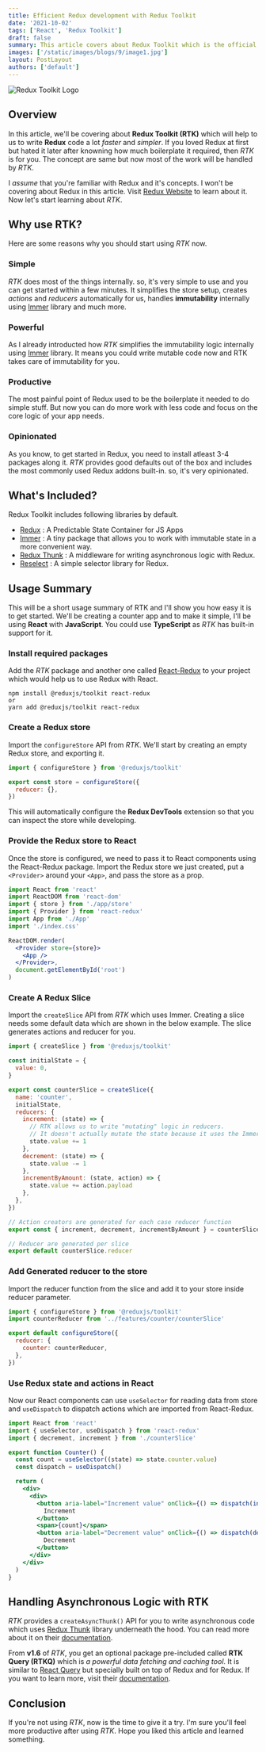 ```yaml
---
title: Efficient Redux development with Redux Toolkit
date: '2021-10-02'
tags: ['React', 'Redux Toolkit']
draft: false
summary: This article covers about Redux Toolkit which is the official, opinionated, batteries-included toolset for efficient Redux development.
images: ['/static/images/blogs/9/image1.jpg']
layout: PostLayout
authors: ['default']
---
```


![Redux Toolkit Logo](/static/images/blogs/9/image1.jpg)

<TOCInline toc={props.toc} toHeading={2} />

## Overview

In this article, we'll be covering about **Redux Toolkit (RTK)** which will help to us to write **Redux** code a lot _faster_ and _simpler_.
If you loved Redux at first but hated it later after knowning how much boilerplate it required, then _RTK_ is for you.
The concept are same but now most of the work will be handled by _RTK_.

I _assume_ that you're familiar with Redux and it's concepts. I won't be covering about Redux in this article.
Visit [Redux Website](https://Redux.js.org/) to learn about it. Now let's start learning about _RTK_.

## Why use RTK?

Here are some reasons why you should start using _RTK_ now.

### Simple

_RTK_ does most of the things internally. so, it's very simple to use and you can get started within a few minutes.
It simplifies the store setup, creates _actions_ and _reducers_ automatically for us,
handles **immutability** internally using [Immer](https://immerjs.github.io/immer/) library and much more.

### Powerful

As I already introducted how _RTK_ simplifies the immutability logic internally using [Immer](https://immerjs.github.io/immer/) library.
It means you could write mutable code now and RTK takes care of immutability for you.

### Productive

The most painful point of Redux used to be the boilerplate it needed to do simple stuff.
But now you can do more work with less code and focus on the core logic of your app needs.

### Opinionated

As you know, to get started in Redux, you need to install atleast 3-4 packages along it.
_RTK_ provides good defaults out of the box and includes the most commonly used Redux addons built-in.
so, it's very opinionated.

## What's Included?

Redux Toolkit includes following libraries by default.

- [Redux](https://redux.js.org/) : A Predictable State Container for JS Apps
- [Immer](https://immerjs.github.io/immer/) : A tiny package that allows you to work with immutable state in a more convenient way.
- [Redux Thunk](https://github.com/reduxjs/redux-thunk) : A middleware for writing asynchronous logic with Redux.
- [Reselect](https://github.com/reduxjs/reselect) : A simple selector library for Redux.

## Usage Summary

This will be a short usage summary of RTK and I'll show you how easy it is to get started.
We'll be creating a counter app and to make it simple, I'll be using **React** with **JavaScript**.
You could use **TypeScript** as _RTK_ has built-in support for it.

### Install required packages

Add the _RTK_ package and another one called [React-Redux](https://react-redux.js.org/) to your project which would help us to use Redux with React.

```
npm install @reduxjs/toolkit react-redux
or
yarn add @reduxjs/toolkit react-redux
```

### Create a Redux store

Import the `configureStore` API from _RTK_. We'll start by creating an empty Redux store, and exporting it.

```js
import { configureStore } from '@reduxjs/toolkit'

export const store = configureStore({
  reducer: {},
})
```

This will automatically configure the **Redux DevTools** extension so that you can inspect the store while developing.

### Provide the Redux store to React

Once the store is configured, we need to pass it to React components using the React-Redux package.
Import the Redux store we just created, put a `<Provider>` around your `<App>`, and pass the store as a prop.

```jsx {3,4,9}
import React from 'react'
import ReactDOM from 'react-dom'
import { store } from './app/store'
import { Provider } from 'react-redux'
import App from './App'
import './index.css'

ReactDOM.render(
  <Provider store={store}>
    <App />
  </Provider>,
  document.getElementById('root')
)
```

### Create A Redux Slice

Import the `createSlice` API from _RTK_ which uses Immer. Creating a slice needs some default data which are shown in the below example.
The slice generates actions and reducer for you.

```js
import { createSlice } from '@reduxjs/toolkit'

const initialState = {
  value: 0,
}

export const counterSlice = createSlice({
  name: 'counter',
  initialState,
  reducers: {
    increment: (state) => {
      // RTK allows us to write "mutating" logic in reducers.
      // It doesn't actually mutate the state because it uses the Immer library.
      state.value += 1
    },
    decrement: (state) => {
      state.value -= 1
    },
    incrementByAmount: (state, action) => {
      state.value += action.payload
    },
  },
})

// Action creators are generated for each case reducer function
export const { increment, decrement, incrementByAmount } = counterSlice.actions

// Reducer are generated per slice
export default counterSlice.reducer
```

### Add Generated reducer to the store

Import the reducer function from the slice and add it to your store inside reducer parameter.

```js {2,6}
import { configureStore } from '@reduxjs/toolkit'
import counterReducer from '../features/counter/counterSlice'

export default configureStore({
  reducer: {
    counter: counterReducer,
  },
})
```

### Use Redux state and actions in React

Now our React components can use `useSelector` for reading data from store and `useDispatch` to dispatch actions which are imported from React-Redux.

```jsx
import React from 'react'
import { useSelector, useDispatch } from 'react-redux'
import { decrement, increment } from './counterSlice'

export function Counter() {
  const count = useSelector((state) => state.counter.value)
  const dispatch = useDispatch()

  return (
    <div>
      <div>
        <button aria-label="Increment value" onClick={() => dispatch(increment())}>
          Increment
        </button>
        <span>{count}</span>
        <button aria-label="Decrement value" onClick={() => dispatch(decrement())}>
          Decrement
        </button>
      </div>
    </div>
  )
}
```

## Handling Asynchronous Logic with RTK

_RTK_ provides a `createAsyncThunk()` API for you to write asynchronous code
which uses [Redux Thunk](https://github.com/reduxjs/redux-thunk) library underneath the hood.
You can read more about it on their [documentation](https://redux-toolkit.js.org/api/createAsyncThunk).

From **v1.6** of _RTK_, you get an optional package pre-included called **RTK Query (RTKQ)** which is _a powerful data fetching and caching tool_.
It is similar to [React Query](https://react-query.tanstack.com/) but specially built on top of Redux and for Redux.
If you want to learn more, visit their [documentation](https://redux-toolkit.js.org/rtk-query/overview).

## Conclusion

If you're not using _RTK_, now is the time to give it a try.
I'm sure you'll feel more productive after using _RTK_. Hope you liked this article and learned something.
